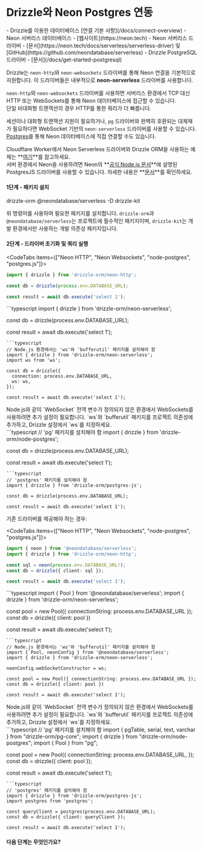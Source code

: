 
# Drizzle와 Neon Postgres 연동

<Prerequisites>
- Drizzle를 이용한 데이터베이스 [연결 기본 사항](/docs/connect-overview)
- Neon 서버리스 데이터베이스 - [웹사이트](https://neon.tech)
- Neon 서버리스 드라이버 - [문서](https://neon.tech/docs/serverless/serverless-driver) 및 [GitHub](https://github.com/neondatabase/serverless)
- Drizzle PostgreSQL 드라이버 - [문서](/docs/get-started-postgresql)
</Prerequisites>

Drizzle는 `neon-http`와 `neon-websockets` 드라이버를 통해 Neon 연결을 기본적으로 지원합니다. 이 드라이버들은 내부적으로 **neon-serverless** 드라이버를 사용합니다.

`neon-http`와 `neon-websockets` 드라이버를 사용하면 서버리스 환경에서 TCP 대신 HTTP 또는 WebSockets를 통해 Neon 데이터베이스에 접근할 수 있습니다.  
단일 비대화형 트랜잭션의 경우 HTTP를 통한 쿼리가 더 빠릅니다.

세션이나 대화형 트랜잭션 지원이 필요하거나, `pg` 드라이버와 완벽히 호환되는 대체재가 필요하다면 WebSocket 기반의 `neon-serverless` 드라이버를 사용할 수 있습니다.  
[Postgres](/docs/get-started/postgresql-new)를 통해 Neon 데이터베이스에 직접 연결할 수도 있습니다.

Cloudflare Worker에서 Neon Serverless 드라이버와 Drizzle ORM을 사용하는 예제는 **[여기](http://driz.link/neon-cf-ex)**를 참고하세요.  
서버 환경에서 Neon을 사용하려면 Neon의 **[공식 Node.js 문서](https://neon.tech/docs/guides/node)**에 설명된 PostgresJS 드라이버를 사용할 수 있습니다. 자세한 내용은 **[문서](#postgresjs)**를 확인하세요.


#### 1단계 - 패키지 설치

<Npm>
drizzle-orm @neondatabase/serverless
-D drizzle-kit
</Npm>

위 명령어를 사용하여 필요한 패키지를 설치합니다. `drizzle-orm`과 `@neondatabase/serverless`는 프로젝트에 필수적인 패키지이며, `drizzle-kit`는 개발 환경에서만 사용하는 개발 의존성 패키지입니다.


#### 2단계 - 드라이버 초기화 및 쿼리 실행

<CodeTabs items={["Neon HTTP", "Neon Websockets", "node-postgres", "postgres.js"]}>
```typescript
import { drizzle } from 'drizzle-orm/neon-http';

const db = drizzle(process.env.DATABASE_URL);

const result = await db.execute('select 1');
```
<Section> 
```typescript 
import { drizzle } from 'drizzle-orm/neon-serverless';

const db = drizzle(process.env.DATABASE_URL);

const result = await db.execute('select 1');
```
```typescript
// Node.js 환경에서는 'ws'와 'bufferutil' 패키지를 설치해야 함
import { drizzle } from 'drizzle-orm/neon-serverless';
import ws from 'ws';

const db = drizzle({
  connection: process.env.DATABASE_URL,
  ws: ws,
});

const result = await db.execute('select 1');
```
<Callout type="warning" emoji="⚙️"> 
Node.js와 같이 `WebSocket` 전역 변수가 정의되지 않은 환경에서 WebSockets를 사용하려면 추가 설정이 필요합니다. 
`ws`와 `bufferutil` 패키지를 프로젝트 의존성에 추가하고, Drizzle 설정에서 `ws`를 지정하세요. 
</Callout>
</Section> 
```typescript 
// 'pg' 패키지를 설치해야 함
import { drizzle } from 'drizzle-orm/node-postgres';

const db = drizzle(process.env.DATABASE_URL);
 
const result = await db.execute('select 1');
```
```typescript
// 'postgres' 패키지를 설치해야 함
import { drizzle } from 'drizzle-orm/postgres-js';

const db = drizzle(process.env.DATABASE_URL);

const result = await db.execute('select 1');
```
</CodeTabs>

기존 드라이버를 제공해야 하는 경우:

<CodeTabs items={["Neon HTTP", "Neon Websockets", "node-postgres", "postgres.js"]}>
```typescript
import { neon } from '@neondatabase/serverless';
import { drizzle } from 'drizzle-orm/neon-http';

const sql = neon(process.env.DATABASE_URL!);
const db = drizzle({ client: sql });

const result = await db.execute('select 1');
```
<Section> 
```typescript 
import { Pool } from '@neondatabase/serverless';
import { drizzle } from 'drizzle-orm/neon-serverless';

const pool = new Pool({ connectionString: process.env.DATABASE_URL });
const db = drizzle({ client: pool })

const result = await db.execute('select 1');
```
```typescript
// Node.js 환경에서는 'ws'와 'bufferutil' 패키지를 설치해야 함
import { Pool, neonConfig } from '@neondatabase/serverless';
import { drizzle } from 'drizzle-orm/neon-serverless';

neonConfig.webSocketConstructor = ws;

const pool = new Pool({ connectionString: process.env.DATABASE_URL });
const db = drizzle({ client: pool })

const result = await db.execute('select 1');
```
<Callout type="warning" emoji="⚙️"> 
Node.js와 같이 `WebSocket` 전역 변수가 정의되지 않은 환경에서 WebSockets를 사용하려면 추가 설정이 필요합니다. 
`ws`와 `bufferutil` 패키지를 프로젝트 의존성에 추가하고, Drizzle 설정에서 `ws`를 지정하세요. 
</Callout>
</Section> 
```typescript 
// 'pg' 패키지를 설치해야 함
import { pgTable, serial, text, varchar } from "drizzle-orm/pg-core";
import { drizzle } from "drizzle-orm/node-postgres";
import { Pool } from "pg";

const pool = new Pool({
  connectionString: process.env.DATABASE_URL,
});
const db = drizzle({ client: pool });
 
const result = await db.execute('select 1');
```
```typescript
// 'postgres' 패키지를 설치해야 함
import { drizzle } from 'drizzle-orm/postgres-js';
import postgres from 'postgres';

const queryClient = postgres(process.env.DATABASE_URL);
const db = drizzle({ client: queryClient });

const result = await db.execute('select 1');
```
</CodeTabs>


#### 다음 단계는 무엇인가요?

<WhatsNextPostgres/>


